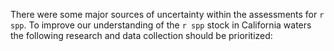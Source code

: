 There were some major sources of uncertainty within the assessments for `r spp`. To improve our understanding of the `r spp` stock in California waters the following research and data collection should be prioritized:

\begin{enumerate}

  \item  The NWFSC Hook and Line survey is the only long-term fishery-independent survey in rocky (untrawlable) habitat in the Southern California Bight. Efforts should continue to explore how best to model hook and line catch data to develop indices of abundance. We also recommend evaluating how to structure the NWFSC Hook and Line survey index, given its expansion into the CCAs and increase in sites within designated MPAs, and independent analysis of information content in NWFSC Hook and Line survey across observed species. Finally, increased spatiotemporal sampling around Point Conception would aid in identifying stock boundaries.

	\item The assessment area south of Point Conception appears to have a mixture of observations from areas experiencing variable fishing mortality. In the region there are likely a mixture of areas: open access rocky reefs that are close to port that are heavily fished, open access rocky reefs that are inaccessible via day-trips that are fished but likely at lower levels, and rocky reefs that fall within marine protected areas (MPAs). A spatially-explicit assessment model may be able to capture this complexity but will require data (indices of abundance and composition data) from each of the regions. 
	
	\item Future nearshore assessments would greatly benefit from additional CDFW ROV surveys which could increase the power of these data to inform assessments.

	\item There are very limited age data for `r spp` across California arising from fishery-dependent sources. Establishing regular collections of otoliths from the recreational fishery, a large source of mortality, would support future assessments and would improve the understanding of the population structure and life history of `r spp`. 

	\item There is limited information for `r spp` on maturity and fecundity and the variability of these parameters with increasing latitude.  The NWFSC WCGBT and Hook and Line surveys provided the only available information on the maturity ogive and the timing of these surveys does not overlap with the expected peak spawning season. The Southwest Fisheries Science Center has egg samples from a total of ten copper rockfish, which is too few to draw conclusions regarding fecundity.

	\item Some of the PR mode recreational data that should be available via RecFIN were found to contain information in that database inconsistent with datasheets available from CDFW. There is also a question if length data collected by the Deb Wilson-Vandenberg onboard observer survey is duplicated within RecFIN and attributed to MRFSS dockside samples of the CPFV fleet.

	\item The interpreted substrate data for the areas north of Point Conception within state waters is incomplete. Additional data needs include high resolution interpreted substrate maps for areas outside of state waters. The available interpreted bathymetry data from south of Point Conception is incomplete within state waters  around the northern and southern Channel Islands. This poses a challenge for estimating available rocky substrate both by district and also inside and outside closed areas. 

	\item The genetic stock structure of `r spp` warrants further investigation to ensure appropriate management of `r spp` along the West Coast. 

	\item The Marine Recreational Fisheries Statistics Survey (MRFSS) index was excluded from both California assessment models. The standardized trends in abundance were marked by extreme peaks in the data throughout the time series that the STAT did not think represented the data. Additional investigations of the MRFSS dataset could help resolve some of the issues.

 \item Additional research on the effect of the MPA network on `r spp` and other nearshore rockfish species needs to be conducted. The trend inside the MPAs in northern California exhibited an increasing trend compared to outside the MPAs, similar to what was observed during the 2021 assessment of vermilion rockfish. However, the trends inside MPAs south of Point Conception varied by location with a number of site showing no increase in abundance or declining trends.  

 \item Further investigations of other available fishery-independent data such as the Partnership for Interdisciplinary Studies of Coastal Oceans (PISCO) kelp forest index would benefit future assessments of nearshore species, including copper rockfish. 

 \item Larval and smaller young-of-the-year copper rockfish can only be identified with certainty genetically. Existing sources of data (CalCOFI and Standard Monitoring Units for the Recruitment of Fishes [SMURFs]) where genetic samples can be analyzed would provide key information to inform spawning output estimates for copper rockfish.
 
  \item continue to improve historical catch reconstructions, including attempting to quantify uncertainty with these and other historical data.
  
  \item Existing catch estimates within Recreational Fisheries Information Network (RecFIN) that are currently assigned only to "rockfish, general" should be investigated to determine if these removals can be assigned to specific-species.



\end{enumerate}